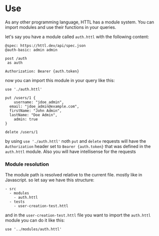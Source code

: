 # Use

As any other programming language, HTTL has a module system. 
You can import modules and use their functions in your queries.

let's say you have a module called `auth.httl` with the following content:

```httl filename="auth.httl"
@spec: https://httl.dev/api/spec.json
@auth-basic: admin admin

post /auth 
 as auth

Authorization: Bearer {auth.token}

```

now you can import this module in your query like this:

```httl filename="user-creation-test.httl" {1}
use './auth.httl'

put /users/1 {
	username: "jdoe_admin",
  email: "jdoe_admin@example.com",
  firstName: "John Admin",
  lastName: "Doe Admin",
	admin: true
}

delete /users/1 

```

by using `use './auth.httl'` noth `put` and `delete` requests will have the `Authorization` header set to `Bearer {auth.token}` that was defined in the `auth.httl` module.
Also you will have intellisense for the requests 

### Module resolution

The module path is resolved relative to the current file. mostly like in Javascript. 
so let say we have this structure:

```plaintext
- src
  - modules
    - auth.httl
  - tests
    - user-creation-test.httl
```

and in the `user-creation-test.httl` file you want to import the `auth.httl` module you can do it like this:

```httl
use '../modules/auth.httl'
```


